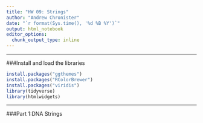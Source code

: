 ```yaml
---
title: "HW 09: Strings"
author: "Andrew Chronister"
date: "`r format(Sys.time(), '%d %B %Y')`"
output: html_notebook
editor_options: 
  chunk_output_type: inline
---
```

***
###Install and load the libraries
```r
install.packages("ggthemes")
install.packages("RColorBrewer")
install.packages("viridis")
library(tidyverse)
library(htmlwidgets)

```


***
###Part 1:DNA Strings
